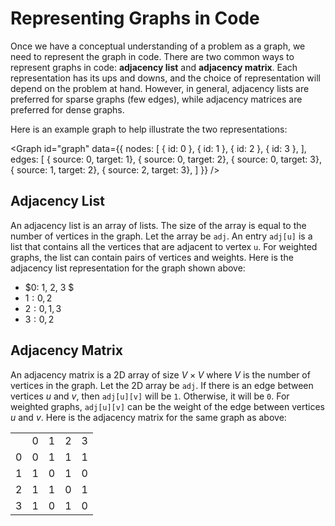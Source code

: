 # Representing Graphs in Code

Once we have a conceptual understanding of a problem as a graph, we need to represent the graph in
code. There are two common ways to represent graphs in code: **adjacency list** and 
**adjacency matrix**. Each representation has its ups and downs, and the choice of representation
will depend on the problem at hand. However, in general, adjacency lists are preferred for sparse
graphs (few edges), while adjacency matrices are preferred for dense graphs.


Here is an example graph to help illustrate the two representations:

<Graph
  id="graph"
  data={{
    nodes: [
      { id: 0 }, 
      { id: 1 }, 
      { id: 2 }, 
      { id: 3 },
    ],
    edges: [
      { source: 0, target: 1},
      { source: 0, target: 2},
      { source: 0, target: 3},
      { source: 1, target: 2},
      { source: 2, target: 3},
    ]
  }}
/>

## Adjacency List

An adjacency list is an array of lists. The size of the array is equal to the number of vertices in
the graph. Let the array be `adj`. An entry `adj[u]` is a list that contains all the vertices that
are adjacent to vertex `u`. For weighted graphs, the list can contain pairs of vertices and weights.
Here is the adjacency list representation for the graph shown above:


- $0: 1, 2, 3 $
- $1: 0, 2$
- $2: 0, 1, 3$
- $3: 0, 2$

## Adjacency Matrix

An adjacency matrix is a 2D array of size $V \times V$ where $V$ is the number of vertices in the
graph. Let the 2D array be `adj`. If there is an edge between vertices $u$ and $v$, then `adj[u][v]`
will be `1`. Otherwise, it will be `0`. For weighted graphs, `adj[u][v]` can be the weight of the
edge between vertices $u$ and $v$. Here is the adjacency matrix for the same graph as above:

<table>
  <tr>
    <td></td>
    <td>0</td>
    <td>1</td>
    <td>2</td>
    <td>3</td>
  </tr>
  <tr>
    <td>0</td>
    <td>0</td>
    <td>1</td>
    <td>1</td>
    <td>1</td>
  </tr>
  <tr>
    <td>1</td>
    <td>1</td>
    <td>0</td>
    <td>1</td>
    <td>0</td>
  </tr>
  <tr>
    <td>2</td>
    <td>1</td>
    <td>1</td>
    <td>0</td>
    <td>1</td>
  </tr>
  <tr>
    <td>3</td>
    <td>1</td>
    <td>0</td>
    <td>1</td>
    <td>0</td>
  </tr>
</table>

